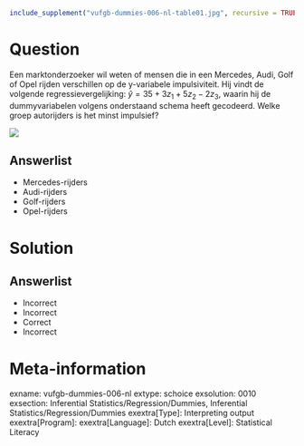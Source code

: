```r
include_supplement("vufgb-dummies-006-nl-table01.jpg", recursive = TRUE)
```

Question
========

Een marktonderzoeker wil weten of mensen die in een Mercedes, Audi, Golf of Opel rijden verschillen op de y-variabele impulsiviteit. Hij vindt de volgende regressievergelijking: $\hat{y} = 35+3z_{1}+5z_{2}-2z_{3}$, waarin hij de dummyvariabelen volgens onderstaand schema heeft gecodeerd. Welke groep autorijders is het minst impulsief? 

![](vufgb-dummies-006-nl-table01.jpg)
  
Answerlist
----------
* Mercedes-rijders
* Audi-rijders
* Golf-rijders
* Opel-rijders

Solution
========

Answerlist
----------
* Incorrect
* Incorrect
* Correct
* Incorrect

Meta-information
================
exname: vufgb-dummies-006-nl
extype: schoice
exsolution: 0010
exsection: Inferential Statistics/Regression/Dummies, Inferential Statistics/Regression/Dummies
exextra[Type]: Interpreting output
exextra[Program]: 
exextra[Language]: Dutch
exextra[Level]: Statistical Literacy
